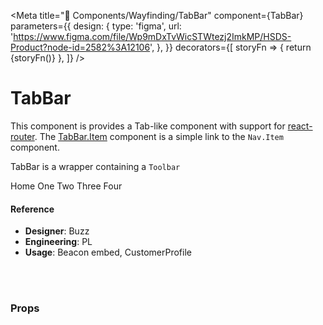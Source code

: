 
<Meta
  title="🧬 Components/Wayfinding/TabBar"
  component={TabBar}
  parameters={{
    design: {
      type: 'figma',
      url:
        'https://www.figma.com/file/Wp9mDxTvWicSTWtezj2ImkMP/HSDS-Product?node-id=2582%3A12106',
    },
  }}
  decorators={[
    storyFn => {
      return <Router>{storyFn()}</Router>
    },
  ]}
/>

# TabBar

This component is provides a Tab-like component with support for [react-router](https://github.com/ReactTraining/react-router). The [TabBar.Item](./Item.md) component is a simple link to the `Nav.Item` component.

TabBar is a wrapper containing a `Toolbar`

<Preview>
  <Story name="default">
    <TabBar
      align={select(
        'Align',
        {
          left: 'left',
          center: 'center',
          right: 'right',
        },
        'left'
      )}
    >
      <TabBar.Item key="home" to="/">
        Home
      </TabBar.Item>
      <TabBar.Item key="one" to="/one">
        One
      </TabBar.Item>
      <TabBar.Item key="two" to="/two">
        Two
      </TabBar.Item>
      <TabBar.Item key="three" to="/three" error="Something went wrong">
        Three
      </TabBar.Item>
      <TabBar.Item key="four" to="/four" disabled>
        Four
      </TabBar.Item>
    </TabBar>
  </Story>
</Preview>

#### Reference

- **Designer**: Buzz
- **Engineering**: PL
- **Usage**: Beacon embed, CustomerProfile

<br />
<br />

### Props

<Props of={TabBar} />
